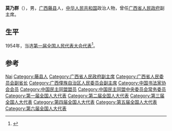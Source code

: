 '''莫乃群'''（{{bd|1911年||1990年}}），男，[[广西|广西]][[藤县|藤县]]人，[[中华人民共和国|中华人民共和国]]政治人物，曾任[[广西省人民政府|广西省人民政府]]副主席。

== 生平 ==
1954年，当选[[第一届全国人民代表大会代表名单|第一届全国人民代表大会代表]]<ref>{{cite book|author=全国人民代表大会常务委员会办公厅|title=中华人民共和国第一届全国人民代表大会代表名单|year=1955年|publisher=全国人民代表大会常务委员会办公厅|url=http://book.ucdrs.superlib.net/views/specific/2929/bookDetail.jsp?dxNumber=000005772167&d=546843D0AE2464CD1C95896344A85614&fenlei=04070402|access-date=2015-01-27|archive-date=2019-01-24|archive-url=https://web.archive.org/web/20190124105450/http://book.ucdrs.superlib.net/views/specific/2929/bookDetail.jsp?dxNumber=000005772167&d=546843D0AE2464CD1C95896344A85614&fenlei=04070402|dead-url=no}}</ref>。

== 参考 ==
{{reflist}}

{{中国政治人物小作品}}
{{Navboxes 
| title  = 莫乃群在[[中国民主同盟|中国民主同盟]]的职务
| list1  =
{{中国民主同盟第四届中央委员会}}
{{中国民主同盟第五届中央委员会}}
}}
{{Navboxes 
| title  = 莫乃群在[[中国书法家协会|中国书法家协会]]的职务
| list1  =
{{中国书法家协会第一届理事会}}
{{中国书法家协会第二届理事会}}
}}

{{Authority control}}
{{DEFAULTSORT:Mo莫}}
[[Category:莫姓|Nai]]
[[Category:藤县人|Category:藤县人]]
[[Category:广西省人民政府副主席|Category:广西省人民政府副主席]]
[[Category:广西省人民委员会副省长|Category:广西省人民委员会副省长]]
[[Category:广西僮族自治区人民委员会副主席|Category:广西僮族自治区人民委员会副主席]]
[[Category:中国书法家协会会员|Category:中国书法家协会会员]]
[[Category:中国民主同盟盟员|Category:中国民主同盟盟员]]
[[Category:中国民主同盟中央委员会常务委员|Category:中国民主同盟中央委员会常务委员]]
[[Category:第一届全国人大代表|Category:第一届全国人大代表]]
[[Category:第二届全国人大代表|Category:第二届全国人大代表]]
[[Category:第三届全国人大代表|Category:第三届全国人大代表]]
[[Category:第四届全国人大代表|Category:第四届全国人大代表]]
[[Category:第五届全国人大代表|Category:第五届全国人大代表]]
[[Category:第六届全国人大代表|Category:第六届全国人大代表]]